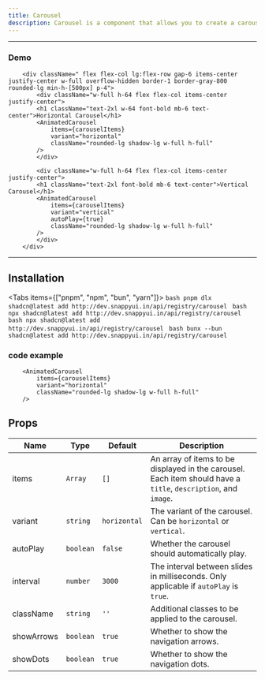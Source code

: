 ```yaml
---
title: Carousel
description: Carousel is a component that allows you to create a carousel of items with various options for customization and behavior.
---
```




---
### Demo


        <div className=" flex flex-col lg:flex-row gap-6 items-center justify-center w-full overflow-hidden border-1 border-gray-800 rounded-lg min-h-[500px] p-4">
            <div className="w-full h-64 flex flex-col items-center justify-center">
            <h1 className="text-2xl w-64 font-bold mb-6 text-center">Horizontal Carousel</h1>
            <AnimatedCarousel
                items={carouselItems}
                variant="horizontal"
                className="rounded-lg shadow-lg w-full h-full"
            />
            </div>

            <div className="w-full h-64 flex flex-col items-center justify-center">
            <h1 className="text-2xl font-bold mb-6 text-center">Vertical Carousel</h1>
            <AnimatedCarousel
                items={carouselItems}
                variant="vertical"
                autoPlay={true}
                className="rounded-lg shadow-lg w-full h-full"
            />
            </div>
        </div>


---

## Installation

<Tabs items={["pnpm", "npm", "bun", "yarn"]}>
  <Tab value="pnpm">
    ```bash
    pnpm dlx shadcn@latest add http://dev.snappyui.in/api/registry/carousel
    ```
  </Tab>
  <Tab value="npm">
    ```bash
    npx shadcn@latest add http://dev.snappyui.in/api/registry/carousel
    ```
  </Tab>
  <Tab value="yarn">
    ```bash
    npx shadcn@latest add http://dev.snappyui.in/api/registry/carousel
    ```
  </Tab>
  <Tab value="bun">
    ```bash
    bunx --bun shadcn@latest add http://dev.snappyui.in/api/registry/carousel
    ```
  </Tab>
</Tabs>


### code example

```tsx  
    <AnimatedCarousel
        items={carouselItems}
        variant="horizontal"
        className="rounded-lg shadow-lg w-full h-full"
    />
```

## Props

| **Name**        | **Type**     | **Default** | **Description**|
|-----------------|--------------|-------------|----------------|
| items           | `Array`      | `[]`        | An array of items to be displayed in the carousel. Each item should have a `title`, `description`, and `image`. |
| variant         | `string`     | `horizontal`| The variant of the carousel. Can be `horizontal` or `vertical`. |
| autoPlay        | `boolean`    | `false`     | Whether the carousel should automatically play. |
| interval        | `number`     | `3000`      | The interval between slides in milliseconds. Only applicable if `autoPlay` is `true`. |
| className       | `string`     | `''`        | Additional classes to be applied to the carousel. |
| showArrows    | `boolean`    | `true`      | Whether to show the navigation arrows. |
| showDots      | `boolean`    | `true`      | Whether to show the navigation dots. |